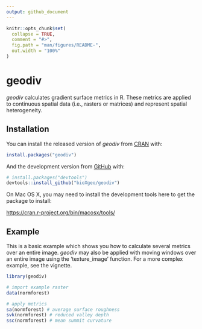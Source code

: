 ```yaml
---
output: github_document
---
```


<!-- README.md is generated from README.Rmd. Please edit that file -->

```r
knitr::opts_chunk$set(
  collapse = TRUE,
  comment = "#>",
  fig.path = "man/figures/README-",
  out.width = "100%"
)
```
# geodiv

<!-- badges: start -->
<!-- badges: end -->

*geodiv* calculates gradient surface metrics in R. These metrics are applied to continuous spatial data (i.e., rasters or matrices) and represent spatial heterogeneity. 

## Installation

You can install the released version of *geodiv* from [CRAN](https://CRAN.R-project.org) with:

``` r
install.packages("geodiv")
```

And the development version from [GitHub](https://github.com/) with:

``` r
# install.packages("devtools")
devtools::install_github("bioXgeo/geodiv")
```
On Mac OS X, you may need to install the development tools here to get the package to install:

<https://cran.r-project.org/bin/macosx/tools/>

## Example

This is a basic example which shows you how to calculate several metrics over an entire image. *geodiv* may also be applied with moving windows over an entire image using the 'texture_image' function. For a more complex example, see the vignette.

```r
library(geodiv)

# import example raster
data(normforest)

# apply metrics
sa(normforest) # average surface roughness
svk(normforest) # reduced valley depth
ssc(normforest) # mean summit curvature

```
